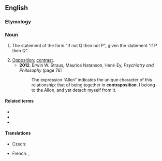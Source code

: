 ==English==
{{wikipedia}}

===Etymology===
{{prefix|en|contra|position}}

===Noun===
{{en-noun|~}}

# {{lb|en|countable|logic}} The statement of the form "if not Q then not P", given the statement "if P then Q".
# [[opposition|Opposition]]; [[contrast]].
#* '''2012''', Erwin W. Straus, ‎Maurice Natanson, ‎Henri Ey, ''Psychiatry and Philosophy'' (page 76)
#*: The expression “Allon” indicates the unique character of this relationship: that of being together in '''contraposition'''. I belong to the Allon, and yet detach myself from it.

====Related terms====
* {{l|en|contrapose}}
* {{l|en|contrapositive}}
* {{l|en|implication}}

====Translations====
{{trans-top|logical statement}}
* Czech: {{t|cs|obměna|f}}
{{trans-mid}}
* French: {{t+|fr|contraposition|f}}, {{t+|fr|contraposée|f}}
{{trans-bottom}}